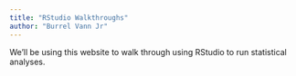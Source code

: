 ```yaml
---
title: "RStudio Walkthroughs"
author: "Burrel Vann Jr"
---
```

  
We'll be using this website to walk through using RStudio to run statistical analyses.